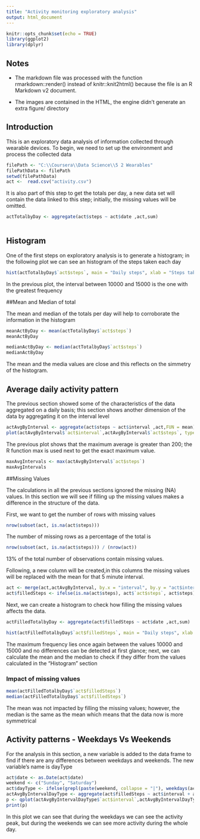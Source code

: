 ```yaml
---
title: "Activity monitoring exploratory analysis"
output: html_document
---
```


```r
knitr::opts_chunk$set(echo = TRUE)
library(ggplot2)
library(dplyr)
```

## Notes
- The markdown file was processed with the function rmarkdown::render() instead of knitr::knit2html() because the file is an R Markdown v2 document.

- The images are contained in the HTML, the engine didn't generate an extra figure/ directory



## Introduction 

This is an exploratory data analysis of information collected through wearable devices. To begin, we need to set up the environment and process the collected data


```r
filePath <- "C:\\Coursera\\Data Science\\5 2 Wearables"
filePathData <- filePath
setwd(filePathData)
act <-  read.csv("activity.csv") 
```

It is also part of this step to get the totals per day, a new data set will contain the data linked to this step; initially, the missing values will be omitted.

```r
actTotalbyDay <- aggregate(act$steps ~ act$date ,act,sum)
 
```



## Histogram

One of the first steps on exploratory analysis is to generate a histogram; in the following plot we can see an histogram of the steps taken each day

```r
hist(actTotalbyDay$`act$steps`, main = "Daily steps", xlab = "Steps taken each day")
```

In the previous plot, the interval between 10000 and 15000 is the one with the greatest frequency

##Mean and Median of total

The mean and median of the totals per day will help to corroborate the information in the histogram

```r
meanActByDay <- mean(actTotalbyDay$`act$steps`)
meanActByDay

```

```r
medianActByDay <- median(actTotalbyDay$`act$steps`)
medianActByDay
```

The mean and the media values are close and this reflects on the simmetry of the histogram.

## Average daily activity pattern

The previous section showed some of the characteristics of the data aggregated on a daily basis; this section shows another dimension of the data by aggregating it on the interval level

```r

actAvgByInterval <- aggregate(act$steps ~ act$interval ,act,FUN = mean)
plot(actAvgByInterval$`act$interval`,actAvgByInterval$`act$steps`, type = "l", ylab = "Steps taken averaged across all days ", xlab = " 5-minute intervals")

```

The previous plot shows that the maximum average is greater than 200; the R function max is used next to get the exact maximum value.

```r

maxAvgIntervals <- max(actAvgByInterval$`act$steps`)
maxAvgIntervals

```
##Missing Values

The calculations in all the previous sections ignored the missing (NA) values. In this section we will see if filling up the missing values makes a difference in the structure of the data.

First, we want to get the number of rows with missing values

```r

nrow(subset(act, is.na(act$steps)))

```

The number of missing rows as a percentage of the total is 

```r

nrow(subset(act, is.na(act$steps))) / (nrow(act))

```

13% of the total number of observations contain missing values. 

Following, a new column will be created,in this columns the missing values will be replaced with the mean for that 5 minute interval.

```r

act <- merge(act,actAvgByInterval, by.x = "interval", by.y = "act$interval")
act$filledSteps <- ifelse(is.na(act$steps), act$`act$steps`, act$steps)

```

Next, we can create a histogram to check how filling the missing values affects the data.


```r

actFilledTotalbyDay <- aggregate(act$filledSteps ~ act$date ,act,sum)

hist(actFilledTotalbyDay$`act$filledSteps`, main = "Daily steps", xlab = "Steps taken each day")
```

The maximum frequency lies once again between the values 10000 and 15000 and no differences can be detected at first glance; next, we can calculate the mean and the median to check if they differ from the values calculated in the "Histogram" section

### Impact of missing values

```r
mean(actFilledTotalbyDay$`act$filledSteps`)
median(actFilledTotalbyDay$`act$filledSteps`)

```


The mean was not impacted by filling the missing values; however, the median is the same as the mean which means that the data now is more symmetrical

## Activity patterns - Weekdays Vs Weekends

For the analysis in this section, a new variable is added to the data frame to find if there are any differences between weekdays and weekends. The new variable's name is dayType


```r
act$date <- as.Date(act$date)
weekend <- c("Sunday", "Saturday")
act$dayType <- ifelse(grepl(paste(weekend, collapse = "|"), weekdays(act$date)), c("Weekend"), c("Weekday"))
actAvgByIntervalDayType <- aggregate(act$filledSteps ~ act$interval + act$dayType ,act,FUN = mean)
p <- qplot(actAvgByIntervalDayType$`act$interval`,actAvgByIntervalDayType$`act$filledSteps`,data = actAvgByIntervalDayType, xlab = "Intervals", ylab = "Average Steps")  + geom_line(color = "#00AFBB", size = 1) + facet_grid(actAvgByIntervalDayType$`act$dayType` ~ .) 
print(p)
```

In this plot we can see that during the weekdays we can see the activity peak, but during the weekends we can see more activity during the whole day.

